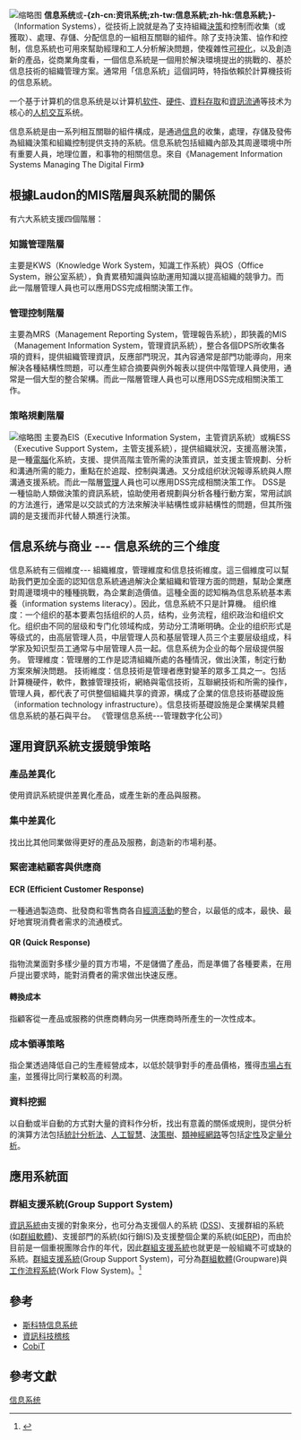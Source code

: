 {{noteTA|G1=IT}}
[[File:Avionics_and_Informatics.jpg|缩略图]]
'''信息系统'''或'''-{zh-cn:资讯系统;zh-tw:信息系統;zh-hk:信息系統;}-'''（Information Systems），從技術上說就是為了支持組織[[決策|決策]]和控制而收集（或獲取）、處理、存儲、分配信息的一組相互關聯的組件。除了支持決策、協作和控制，信息系統也可用來幫助經理和工人分析解決問題，使複雜性[[可视化_(计算机图形学)|可視化]]，以及創造新的產品，從商業角度看，一個信息系統是一個用於解決環境提出的挑戰的、基於信息技術的組織管理方案。通常用「信息系統」這個詞時，特指依賴於計算機技術的信息系統。

一个基于计算机的信息系统是以计算机[[软件|软件]]、[[计算机硬件|硬件]]、[[資料存取|資料存取]]和[[数据传输|資訊流通]]等技术为核心的[[人机交互|人机交互]]系统。

信息系統是由一系列相互關聯的組件構成，是通過[[信息|信息]]的收集，處理，存儲及發佈為組織決策和組織控制提供支持的系統。信息系統包括組織內部及其周邊環境中所有重要人員，地理​​位置，和事物的相關信息。來自《Management Information Systems Managing The Digital Firm》

== 根據Laudon的MIS階層與系統間的關係 ==
有六大系統支援四個階層：
=== 知識管理階層 ===

主要是KWS（Knowledge Work System，知識工作系統）與OS（Office System，辦公室系統），負責累積知識與協助運用知識以提高組織的競爭力。而此一階層管理人員也可以應用DSS完成相關決策工作。

=== 管理控制階層 ===

主要為MRS（Management Reporting System，管理報告系統），即狹義的MIS（Management Information System，管理資訊系統），整合各個DPS所收集各項的資料，提供組織管理資訊，反應部門現況，其內容通常是部門功能導向，用來解決各種結構性問題，可以產生綜合摘要與例外報表以提供中階管理人員使用，通常是一個大型的整合架構。而此一階層管理人員也可以應用DSS完成相關決策工作。

=== 策略規劃階層 ===
[[File:IS-Relationships-Chart.jpg|缩略图]]
主要為EIS（Executive Information System，主管資訊系統）或稱ESS（Executive Support System，主管支援系統），提供組織狀況，支援高層決策，是一種[[電腦|電腦]]化系統，支援、提供高階主管所需的決策資訊，並支援主管規劃、分析和溝通所需的能力，重點在於追蹤、控制與溝通。又分成组织狀況報導系統與人際溝通支援系統。而此一階層[[管理|管理]]人員也可以應用DSS完成相關決策工作。
DSS是一種協助人類做決策的資訊系統，協助使用者規劃與分析各種行動方案，常用試誤的方法進行，通常是以交談式的方法來解決半結構性或非結構性的問題，但其所強調的是支援而非代替人類進行決策。

== 信息系统与商业 --- 信息系统的三个维度 ==
信息系統有三個維度--- 組織維度，管理維度和信息技術維度。這三個維度可以幫助我們更加全面的認知信息系統通過解決企業組織和管理方面的問題，幫助企業應對周邊環境中的種種挑戰，為企業創造價值。這種全面的認知稱為信息系統基本素養（information systems literacy）。因此，信息系統不只是計算機。
组织维度：一个组织的基本要素包括组织的人员，结构，业务流程，组织政治和组织文化。组织由不同的层级和专门化领域构成，劳动分工清晰明确。企业的组织形式是等级式的，由高层管理人员，中层管理人员和基层管理人员三个主要层级组成，科学家及知识型员工通常与中层管理人员一起。信息系统为企业的每个层级提供服务。
管理維度：管理層的工作是認清組織所處的各種情況，做出決策，制定行動方案來解決問​​題。
技術維度：信息技術是管理者應對變革的眾多工具之一。包括計算機硬件，軟件，數據管理技術，網絡與電信技術，互聯網技術和所需的操作，管理人員，都代表了可供整個組織共享的資源，構成了企業的信息技術基礎設施（information technology infrastructure）。信息技術基礎設施是企業構架具體信息系統的基石與平台。
《管理信息系统---管理数字化公司》

==運用資訊系統支援競爭策略==
===產品差異化===

使用資訊系統提供差異化產品，或產生新的產品與服務。

===集中差異化===

找出比其他同業做得更好的產品及服務，創造新的市場利基。

===緊密連結顧客與供應商===

====ECR (Efficient Customer Response)====
一種通過製造商、批發商和零售商各自[[經濟活動|經濟活動]]的整合，以最低的成本，最快、最好地實現消費者需求的流通模式。
====QR (Quick Response)====
指物流業面對多樣少量的買方市場，不是儲備了產品，而是準備了各種要素，在用戶提出要求時，能對消費者的需求做出快速反應。
====轉換成本====
指顧客從一產品或服務的供應商轉向另一供應商時所產生的一次性成本。

===成本領導策略===

指企業透過降低自己的生產經營成本，以低於競爭對手的產品價格，獲得[[市場佔有率|市場占有率]]，並獲得比同行業較高的利潤。

===資料挖掘===

以自動或半自動的方式對大量的資料作分析，找出有意義的關係或規則，提供分析的演算方法包括[[统计分析|統計分析法]]、[[人工智能|人工智慧]]、[[决策树|決策樹]]、[[類神經網路|類神經網路]]等包括[[定性分析|定性]]及[[定量分析|定量分析]]。

==應用系統面 ==
===群組支援系統(Group Support System)===
[[資訊系統|資訊系統]]由支援的對象來分，也可分為支援個人的系統 ([[DSS|DSS]])、支援群組的系統(如[[群組軟體|群組軟體]])、支援部門的系統(如行銷IS)及支援整個企業的系統(如[[ERP|ERP]])，而由於目前是一個重視團隊合作的年代，因此[[群組支援系統|群組支援系統]]也就更是一般組織不可或缺的系統。[[群組支援系統|群組支援系統]](Group Support System)，可分為[[群組軟體|群組軟體]](Groupware)與[[工作流程系統|工作流程系統]](Work Flow System)。<ref>{{Cite book|title=資訊管理：e化企業的核心競爭能力(七版)|last=林|first=東清|publisher=智勝文化|year=2018年|isbn=978-986-457-047-8|location=臺北市|pages=407}}</ref>
== 參考 ==
*[[斯科特信息系统|斯科特信息系统]]
*[[資訊科技稽核|資訊科技稽核]]
*[[CobiT|CobiT]]
== 參考文獻==
<references />

{{Authority control}}
[[Category:信息系统|]]